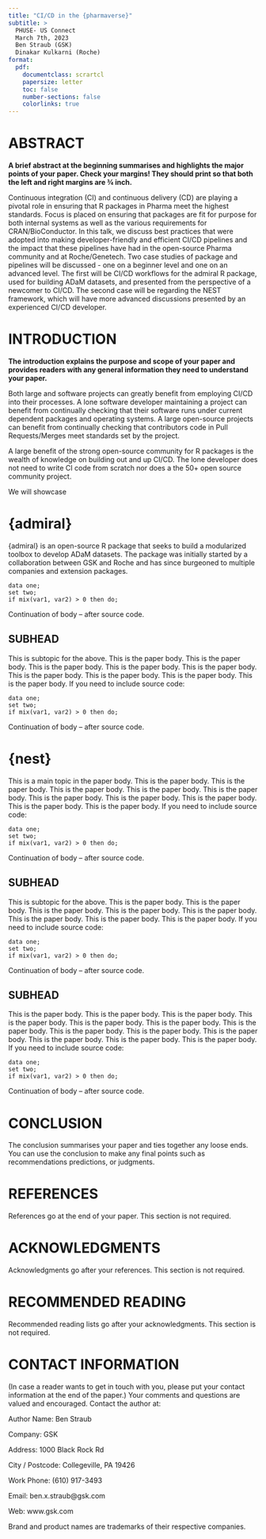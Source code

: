 ```yaml
---
title: "CI/CD in the {pharmaverse}"
subtitle: >
  PHUSE- US Connect
  March 7th, 2023
  Ben Straub (GSK)
  Dinakar Kulkarni (Roche)
format:
  pdf:
    documentclass: scrartcl
    papersize: letter
    toc: false
    number-sections: false
    colorlinks: true
---
```


# ABSTRACT

**A brief abstract at the beginning summarises and highlights the major points of your paper.
Check your margins! They should print so that both the left and right margins are ¾ inch.**

Continuous integration (CI) and continuous delivery (CD) are playing a pivotal role in ensuring that R packages in Pharma meet the highest standards. Focus is placed on ensuring that packages are fit for purpose for both internal systems as well as the various requirements for CRAN/BioConductor. In this talk, we discuss best practices that were adopted into making developer-friendly and efficient CI/CD pipelines and the impact that these pipelines have had in the open-source Pharma community and at Roche/Genetech. Two case studies of package and pipelines will be discussed - one on a beginner level and one on an advanced level. The first will be CI/CD workflows for the admiral R package, used for building ADaM datasets, and presented from the perspective of a newcomer to CI/CD. The second case will be regarding the NEST framework, which will have more advanced discussions presented by an experienced CI/CD developer.  

# INTRODUCTION

**The introduction explains the purpose and scope of your paper and provides readers with any general information
they need to understand your paper.**

Both large and software projects can greatly benefit from employing CI/CD into their processes.  A lone software developer maintaining a project can benefit from continually checking that their software runs under current dependent packages and operating systems.  A large open-source projects can benefit from continually checking that contributors code in Pull Requests/Merges meet standards set by the project.

A large benefit of the strong open-source community for R packages is the wealth of knowledge on building out and up CI/CD.  The lone developer does not need to write CI code from scratch nor does a the 50+ open source community project.

We will showcase

# {admiral}

{admiral} is an open-source R package that seeks to build a modularized toolbox to develop ADaM
datasets.  The package was initially started by a collaboration between GSK and Roche and has since burgeoned to multiple companies and extension packages.



```
data one;
set two;
if mix(var1, var2) > 0 then do;
```

Continuation of body – after source code.

## SUBHEAD

This is subtopic for the above. This is the paper body. This is the paper body. This is the paper body. This is the
paper body. This is the paper body. This is the paper body. This is the paper body. This is the paper body. This is the
paper body.
If you need to include source code:
```
data one;
set two;
if mix(var1, var2) > 0 then do;
```

Continuation of body – after source code.

# {nest} 

This is a main topic in the paper body. This is the paper body. This is the paper body. This is the paper body. This is
the paper body. This is the paper body. This is the paper body. This is the paper body. This is the paper body. This is
the paper body. This is the paper body.
If you need to include source code:

```
data one;
set two;
if mix(var1, var2) > 0 then do;
```

Continuation of body – after source code.

## SUBHEAD

This is subtopic for the above. This is the paper body. This is the paper body. This is the paper body. This is the
paper body. This is the paper body. This is the paper body. This is the paper body.
This is the paper body.
If you need to include source code:

```
data one;
set two;
if mix(var1, var2) > 0 then do;
```

Continuation of body – after source code.


## SUBHEAD

This is the paper body. This is the paper body. This is the paper body. This is the paper body. This is the paper body.
This is the paper body. This is the paper body. This is the paper body. This is the paper body. This is the paper body.
This is the paper body. This is the paper body. This is the paper body.
If you need to include source code:

```
data one;
set two;
if mix(var1, var2) > 0 then do;
```

Continuation of body – after source code.

# CONCLUSION

The conclusion summarises your paper and ties together any loose ends. You can use the conclusion to make any
final points such as recommendations predictions, or judgments.

# REFERENCES

References go at the end of your paper. This section is not required.

# ACKNOWLEDGMENTS

Acknowledgments go after your references. This section is not required.

# RECOMMENDED READING

Recommended reading lists go after your acknowledgments. This section is not required.

# CONTACT INFORMATION

(In case a reader wants to get in touch with you, please put your contact information at the end of the paper.)
Your comments and questions are valued and encouraged. Contact the author at:

Author Name: Ben Straub

Company: GSK

Address: 1000 Black Rock Rd

City / Postcode: Collegeville, PA 19426

Work Phone: (610) 917-3493

Email: ben.x.straub@gsk.com

Web: www.gsk.com

Brand and product names are trademarks of their respective companies.
